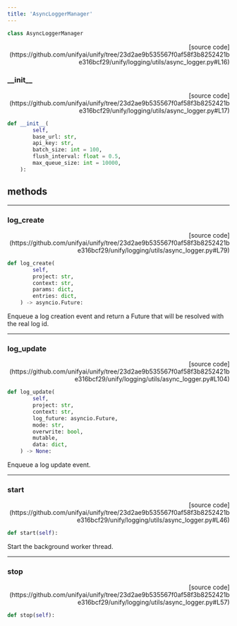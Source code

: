 ```yaml
---
title: 'AsyncLoggerManager'
---
```


```python
class AsyncLoggerManager
```

<p align="right">[source code](https://github.com/unifyai/unify/tree/23d2ae9b535567f0af58f3b8252421be316bcf29/unify/logging/utils/async_logger.py#L16)</p>



### \_\_init\_\_

<p align="right">[source code](https://github.com/unifyai/unify/tree/23d2ae9b535567f0af58f3b8252421be316bcf29/unify/logging/utils/async_logger.py#L17)</p>

```python
def __init__(
        self,
        base_url: str,
        api_key: str,
        batch_size: int = 100,
        flush_interval: float = 0.5,
        max_queue_size: int = 10000,
    ):
```



## methods

---

### log\_create

<p align="right">[source code](https://github.com/unifyai/unify/tree/23d2ae9b535567f0af58f3b8252421be316bcf29/unify/logging/utils/async_logger.py#L79)</p>

```python
def log_create(
        self,
        project: str,
        context: str,
        params: dict,
        entries: dict,
    ) -> asyncio.Future:
```

Enqueue a log creation event and return a Future that will be resolved with the real log id.

---

### log\_update

<p align="right">[source code](https://github.com/unifyai/unify/tree/23d2ae9b535567f0af58f3b8252421be316bcf29/unify/logging/utils/async_logger.py#L104)</p>

```python
def log_update(
        self,
        project: str,
        context: str,
        log_future: asyncio.Future,
        mode: str,
        overwrite: bool,
        mutable,
        data: dict,
    ) -> None:
```

Enqueue a log update event.

---

### start

<p align="right">[source code](https://github.com/unifyai/unify/tree/23d2ae9b535567f0af58f3b8252421be316bcf29/unify/logging/utils/async_logger.py#L46)</p>

```python
def start(self):
```

Start the background worker thread.

---

### stop

<p align="right">[source code](https://github.com/unifyai/unify/tree/23d2ae9b535567f0af58f3b8252421be316bcf29/unify/logging/utils/async_logger.py#L57)</p>

```python
def stop(self):
```

